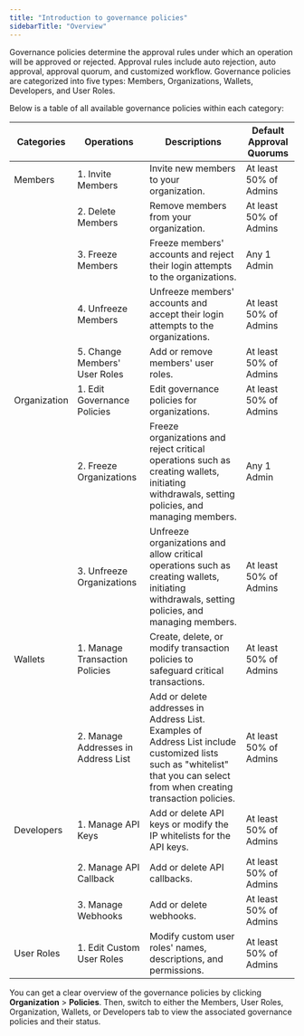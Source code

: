 ```yaml
---
title: "Introduction to governance policies"
sidebarTitle: "Overview"
---
```



Governance policies determine the approval rules under which an operation will be approved or rejected. Approval rules include auto rejection, auto approval, approval quorum, and customized workflow. Governance policies are categorized into five types: Members, Organizations, Wallets, Developers, and User Roles.

Below is a table of all available governance policies within each category:

| Categories   | Operations             | Descriptions                                       | Default Approval Quorums        |
|--------------|------------------------|----------------------------------------------------|---------------------------------|
| Members      | 1. Invite Members      | Invite new members to your organization.           | At least 50% of Admins          |
|              | 2. Delete Members      | Remove members from your organization.             | At least 50% of Admins          |
|              | 3. Freeze Members      | Freeze members' accounts and reject their login attempts to the organizations. | Any 1 Admin                   |
|              | 4. Unfreeze Members    | Unfreeze members' accounts and accept their login attempts to the organizations. | At least 50% of Admins        |
|              | 5. Change Members' User Roles | Add or remove members' user roles.            | At least 50% of Admins          |
| Organization | 1. Edit Governance Policies | Edit governance policies for organizations.    | At least 50% of Admins          |
|              | 2. Freeze Organizations | Freeze organizations and reject critical operations such as creating wallets, initiating withdrawals, setting policies, and managing members. | Any 1 Admin                  |
|              | 3. Unfreeze Organizations | Unfreeze organizations and allow critical operations such as creating wallets, initiating withdrawals, setting policies, and managing members. | At least 50% of Admins        |
| Wallets      | 1. Manage Transaction Policies | Create, delete, or modify transaction policies to safeguard critical transactions. | At least 50% of Admins        |
|              | 2. Manage Addresses in Address List | Add or delete addresses in Address List. Examples of Address List include customized lists such as "whitelist" that you can select from when creating transaction policies. | At least 50% of Admins       |
| Developers   | 1. Manage API Keys     | Add or delete API keys or modify the IP whitelists for the API keys. | At least 50% of Admins         |
|              | 2. Manage API Callback | Add or delete API callbacks.                        | At least 50% of Admins          |
|              | 3. Manage Webhooks     | Add or delete webhooks.                             | At least 50% of Admins          |
| User Roles   | 1. Edit Custom User Roles | Modify custom user roles' names, descriptions, and permissions. | At least 50% of Admins  |

You can get a clear overview of the governance policies by clicking **Organization** > **Policies**. Then, switch to either the Members, User Roles, Organization, Wallets, or Developers tab to view the associated governance policies and their status.
